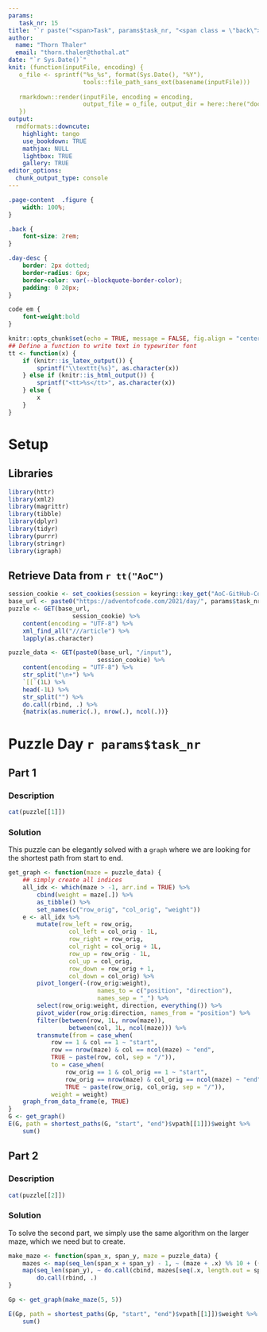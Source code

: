 ```yaml
---
params:
   task_nr: 15
title: '`r paste("<span>Task", params$task_nr, "<span class = \"back\"><a href = \"index.html\">", fontawesome::fa("home"), "</a></span></span>")`'
author: 
  name: "Thorn Thaler"
  email: "thorn.thaler@thothal.at"
date: "`r Sys.Date()`"
knit: (function(inputFile, encoding) {
   o_file <- sprintf("%s_%s", format(Sys.Date(), "%Y"), 
                     tools::file_path_sans_ext(basename(inputFile)))
                     
   rmarkdown::render(inputFile, encoding = encoding, 
                     output_file = o_file, output_dir = here::here("docs"))
   })
output: 
  rmdformats::downcute:
    highlight: tango
    use_bookdown: TRUE
    mathjax: NULL
    lightbox: TRUE
    gallery: TRUE
editor_options: 
  chunk_output_type: console
---
```


```css
.page-content  .figure {
	width: 100%;
}

.back {
	font-size: 2rem;
}

.day-desc {
	border: 2px dotted;
	border-radius: 6px;
	border-color: var(--blockquote-border-color);
	padding: 0 20px;
}

code em {
	font-weight:bold
}
```


```r
knitr::opts_chunk$set(echo = TRUE, message = FALSE, fig.align = "center")
## Define a function to write text in typewriter font
tt <- function(x) {
	if (knitr::is_latex_output()) {
		sprintf("\\texttt{%s}", as.character(x))
	} else if (knitr::is_html_output()) {
		sprintf("<tt>%s</tt>", as.character(x))
	} else {
		x
	}
}
```

# Setup

## Libraries

```r
library(httr)
library(xml2)
library(magrittr)
library(tibble)
library(dplyr)
library(tidyr)
library(purrr)
library(stringr)
library(igraph)
```

## Retrieve Data from `r tt("AoC")`


```r
session_cookie <- set_cookies(session = keyring::key_get("AoC-GitHub-Cookie"))
base_url <- paste0("https://adventofcode.com/2021/day/", params$task_nr)
puzzle <- GET(base_url,
				  session_cookie) %>% 
	content(encoding = "UTF-8") %>% 
	xml_find_all("///article") %>% 
	lapply(as.character)

puzzle_data <- GET(paste0(base_url, "/input"),
						 session_cookie) %>% 
	content(encoding = "UTF-8") %>% 
	str_split("\n+") %>% 
	`[[`(1L) %>% 
	head(-1L) %>% 
	str_split("") %>% 
	do.call(rbind, .) %>% 
	{matrix(as.numeric(.), nrow(.), ncol(.))}
```

# Puzzle Day `r params$task_nr`

## Part 1

### Description

```r
cat(puzzle[[1]])
```

### Solution

This puzzle can be elegantly solved with a `graph` where we are looking for the shortest 
path from start to end.

```r
get_graph <- function(maze = puzzle_data) {
	## simply create all indices
	all_idx <- which(maze > -1, arr.ind = TRUE) %>% 
		cbind(weight = maze[.])	%>% 
		as_tibble() %>% 
		set_names(c("row_orig", "col_orig", "weight")) 
	e <- all_idx %>% 
		mutate(row_left = row_orig,
				 col_left = col_orig - 1L,
				 row_right = row_orig,
				 col_right = col_orig + 1L,
				 row_up = row_orig - 1L,
				 col_up = col_orig,
				 row_down = row_orig + 1,
				 col_down = col_orig) %>% 
		pivot_longer(-(row_orig:weight),
						 names_to = c("position", "direction"),
						 names_sep = "_") %>% 
		select(row_orig:weight, direction, everything()) %>% 
		pivot_wider(row_orig:direction, names_from = "position") %>% 
		filter(between(row, 1L, nrow(maze)),
				 between(col, 1L, ncol(maze))) %>% 
		transmute(from = case_when(
			row == 1 & col == 1 ~ "start", 
			row == nrow(maze) & col == ncol(maze) ~ "end",
			TRUE ~ paste(row, col, sep = "/")),
			to = case_when(
				row_orig == 1 & col_orig == 1 ~ "start", 
				row_orig == nrow(maze) & col_orig == ncol(maze) ~ "end",
				TRUE ~ paste(row_orig, col_orig, sep = "/")),
			weight = weight)
	graph_from_data_frame(e, TRUE) 
}
G <- get_graph()
E(G, path = shortest_paths(G, "start", "end")$vpath[[1]])$weight %>% 
	sum()
```


## Part 2

### Description

```r
cat(puzzle[[2]])
```

### Solution

To solve the second part, we simply use the same algorithm on the larger maze, which we 
need but to create.

```r
make_maze <- function(span_x, span_y, maze = puzzle_data) {
	mazes <- map(seq_len(span_x + span_y) - 1, ~ (maze + .x) %% 10 + ((maze + .x) %/% 10))
	map(seq_len(span_y), ~ do.call(cbind, mazes[seq(.x, length.out = span_x)])) %>% 
		do.call(rbind, .)
}

Gp <- get_graph(make_maze(5, 5))

E(Gp, path = shortest_paths(Gp, "start", "end")$vpath[[1]])$weight %>% 
	sum()

```



